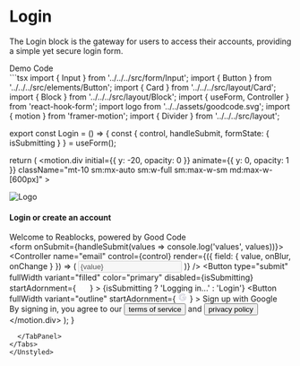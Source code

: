 
<Meta title="Blocks/Authentication/Login" />

# Login

The Login block is the gateway for users to access their accounts, providing a simple yet secure login form.

<Unstyled>
  <Tabs direction="rtl">
    <TabList>
      <Tab>
        Demo
      </Tab>
      <Tab>
        Code
      </Tab>
    </TabList>
    <TabPanel>
      <div className="light:bg-white light:text-black flex flex-col border justify-center items-center min-h-[840px] border-gray-700">
        <Login />
      </div>
    </TabPanel>
    <TabPanel>
  ```tsx
import { Input } from '../../../src/form/Input';
import { Button } from '../../../src/elements/Button';
import { Card } from '../../../src/layout/Card';
import { Block } from '../../../src/layout/Block';
import { useForm, Controller } from 'react-hook-form';
import logo from '../../assets/goodcode.svg';
import { motion } from 'framer-motion';
import { Divider } from '../../../src/layout';

export const Login = () => {
  const { control, handleSubmit, formState: { isSubmitting } } = useForm();

  return (
    <motion.div
      initial={{ y: -20, opacity: 0 }}
      animate={{ y: 0, opacity: 1 }}
      className="mt-10 sm:mx-auto sm:w-full sm:max-w-sm md:max-w-[600px]"
    >
      <Card className="w-full p-12">
        <div className="flex flex-col items-center justify-center pt-2 mb-10">
          <img src={logo} alt="Logo" className="h-11 w-auto mb-2" />
          <h4 className="text-2xl font-sans font-bold mb-0">
            Login or create an account
          </h4>
          <span className="text-base text-[#77778C] font-sans">
            Welcome to Reablocks, powered by Good Code
          </span>
        </div>
        <form onSubmit={handleSubmit(values => console.log('values', values))}>
          <Block className="mb-5">
            <Controller
              name="email"
              control={control}
              render={({ field: { value, onBlur, onChange } }) => (
                <Input
                  name="email"
                  disabled={isSubmitting}
                  placeholder="user@goodcode.us"
                  value={value}
                  type="email"
                  onChange={onChange}
                  onBlur={onBlur}
                />
              )}
            />
          </Block>
          <Button
            type="submit"
            fullWidth
            variant="filled"
            color="primary"
            disabled={isSubmitting}
            startAdornment={
              <svg xmlns="http://www.w3.org/2000/svg" width="17" height="16" fill="none">
                <g clip-path="url(#a)">
                  <path fill="#fff" d="M7.833 4.667 6.9 5.6l1.733 1.733h-6.8v1.334h6.8L6.9 10.4l.933.933L11.167 8 7.833 4.667Zm6 8H8.5V14h5.333c.734 0 1.334-.6 1.334-1.333V3.333c0-.733-.6-1.333-1.334-1.333H8.5v1.333h5.333v9.334Z"/>
                </g>
                <defs>
                  <clipPath id="a">
                    <path fill="#fff" d="M.5 0h16v16H.5z"/>
                  </clipPath>
                </defs>
              </svg>
            }
          >
            {isSubmitting ? 'Logging in...' : 'Login'}
          </Button>
          <Divider className="mt-5 mb-5" />
          <Button
            fullWidth
            variant="outline"
            startAdornment={
              <svg xmlns="http://www.w3.org/2000/svg" width="17" height="16" fill="none">
                <g clip-path="url(#a)">
                  <path fill="#C9C9D6" d="M8.5 1.333A6.674 6.674 0 0 0 1.833 8 6.674 6.674 0 0 0 8.5 14.667 6.674 6.674 0 0 0 15.167 8c0-.314-.028-.613-.067-.9a.5.5 0 0 0-.496-.433H8.667a.5.5 0 0 0-.5.5v2a.5.5 0 0 0 .5.5h3.046c-.609 1.174-1.794 2-3.213 2A3.659 3.659 0 0 1 4.833 8a3.659 3.659 0 0 1 6.088-2.744.5.5 0 0 0 .684-.022L13.02 3.82a.5.5 0 0 0-.015-.721A6.627 6.627 0 0 0 8.5 1.333Zm0 1c1.292 0 2.46.452 3.412 1.181l-.742.741c-.762-.546-1.66-.922-2.67-.922a4.664 4.664 0 0 0-3.883 2.088l-.8-.612A5.654 5.654 0 0 1 8.5 2.333ZM3.33 5.696l.827.632A4.617 4.617 0 0 0 3.833 8c0 .59.122 1.151.324 1.672l-.827.632A5.644 5.644 0 0 1 2.833 8c0-.823.183-1.6.497-2.304Zm5.837 1.97h4.974c.008.111.026.224.026.334 0 1.414-.534 2.69-1.387 3.681l-.78-.676c.427-.498.79-1.052.978-1.698a.5.5 0 0 0-.48-.64H9.167v-1Zm-4.55 2.913A4.664 4.664 0 0 0 8.5 12.667a4.636 4.636 0 0 0 2.803-.942l.756.655c-.974.793-2.202 1.287-3.559 1.287-1.95 0-3.665-.981-4.684-2.476l.801-.612Z"/>
                </g>
                <defs>
                  <clipPath id="a">
                    <path fill="#fff" d="M.5 0h16v16H.5z"/>
                  </clipPath>
                </defs>
              </svg>
            }
          >
            Sign up with Google
          </Button>
          <div className="mt-5 text-center opacity-50">
            By signing in, you agree to our
            <Button variant="text" color="primary">terms of service</Button>
            and
            <Button variant="text" color="primary">privacy policy</Button>
          </div>
        </form>
      </Card>
    </motion.div>
  );
}
  ```
    </TabPanel>
  </Tabs>
</Unstyled>
